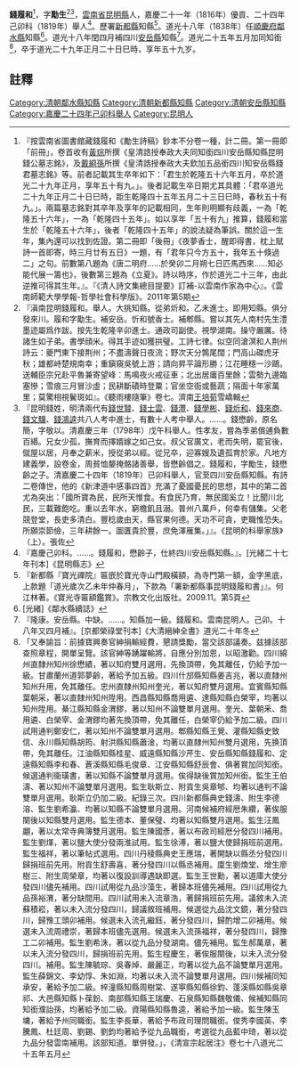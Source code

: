 {{明清人物信息框
| 姓名 =  錢履和
| 原名 = 
| 圖片名稱=  
| 圖片大小 = 220px
| 圖片說明 =  
| 最高職務 = [[四川省|四川省]][[鄰水縣知縣|鄰水縣知縣]]
| 國家 = 大清
| 爵位 =
| 籍貫 = [[雲南省|雲南省]][[昆明縣|昆明縣]]
| 族裔 =  
| 旗籍 =  
| 字號 = 字勱生
| 諡號 = 
| 出生日期 = 乾隆五十六年五月二十三日巳時
| 出生地點 =
| 逝世日期 = 道光二十九年正月二十日巳時
| 逝世地點 = 
| 墓葬 = 
| 配偶 =  
| 親屬 = 父錢懋齡
| 出身 = 
* 嘉慶二十四年己卯科舉人
| 經歷 = 
| 著作 =  
* 《盥吟日草》一卷
* 《錢勱生詩鈔》二卷<ref>『錢勱生詩鈔二卷。清錢履和撰。履和，字勱生，昆明人。嘉慶己卯舉人，官安岳縣知縣。卒於任，士民為建祠，曰留清亭。《滇詩嗣音集》錄二十五首。此二卷多於役西藏時作』。《新纂雲南通志》四</ref>
}}
'''錢履和'''{{BD|1791年|6月24日|1849年|2月12日|}}<ref>『按雲南省圖書館藏錢履和《勵生詩稿》鈔本不分卷一種，計二冊。第一冊即「前冊」，卷首收有[[黃琮|黃琮]]所撰《皇清誥授奉政大夫同知銜四川安岳縣知縣昆明錢公墓志銘》，及[[戴綗孫|戴綗孫]]所撰《皇清誥授奉政大夫欽加五品銜四川知安岳縣錢君墓志銘》等。前者記載其生卒年如下：「君生於乾隆五十六年五月，卒於道光二十九年正月，享年五十有九。」。後者記載生卒日期尤其具體：「君卒道光二十九年正月二十日巳時，距生乾隆四十五年五月二十三日巳時，春秋五十有九。」。兩篇墓志銘對其卒年及享年的記載相同，生年則明顯有歧義，一為「乾隆五十六年」，一為「乾隆四十五年」。如以享年「五十有九」推算，錢履和當生於「乾隆五十六年」，後者「乾隆四十五年」的說法疑為筆誤。關於這一生年，集內還可以找到佐證。第二冊即「後冊」《夜夢香士，醒即得書，枕上賦詩一首即寄，時三月廿有五日》一題，有「君年只今方五十，我年五十倏過二」之句。前數第八題為《唐二明府……於癸卯二月朔七日匹馬西來……知必能代展一籌也》，後數第三題為《立夏》。詩以時序，作於道光二十三年，由此逆推可得其生年。』。『《清人詩文集總目提要》訂補-以雲南作家為中心』。《雲南師範大學學報-哲學社會科學版》。2011年第5期</ref>，字'''勱生'''<ref>『滇南昆明錢履和。舉人。大挑知縣。從弟炘和。乙未進士。即用知縣。俱分發來川。履和字勱生。補安岳。忻和號香士。補郫縣。嘗以其先人南村先生澧墨迹屬爲作跋。按先生乾隆辛卯進士。通政司副使。視學湖南。操守嚴厲。待諸生如子弟。書學顔米。得其手迹如獲拱璧。工詩七律。似空同滄溟和人荆州詩云：夔門東下接荆州；不盡濤聲日夜流；野次天分鶉尾闊；門高山磔虎牙秋；雄都峙楚規南幸；重鎭窺吳號上游；請向昇平論形勝；江花睡穩一沙鷗。送輔臣宗兄赴平魯兼寄望峰：馬鳴夜火戒征車；北出居庸百里餘；雲勢九邊臨塞慘；雪痕三月冒沙虛；民耕斷磧時登粟；官坐空衙或藝蔬；隔面十年家萬里；莫驚相視鬢斑如』。《聽雨樓隨筆》卷七。濟南[[王培荀|王培荀]]雪嶠輯</ref><ref>『昆明錢姓，明清兩代有[[錢世賢|錢世賢]]、[[錢士雲|錢士雲]]、[[錢灃|錢灃]]、[[錢學彬|錢學彬]]、[[錢炘和|錢炘和]]、[[錢來商|錢來商]]、[[錢文驥|錢文驥]]、[[錢鴻逵|錢鴻逵]]共八人考中進士，有數十人考中舉人。……。錢懋齡，原名簡，字敬以。清嘉慶三年（1798年）戊午科舉人。性孝友，嘗為季弟償逋負數百緡。兄女少孤，撫育而擇婿嫁之如己女。叔父官廣文，老而失明，罷官後，僦屋以居，月奉之薪米，授從弟以經。從兄卒，迎寡嫂及遺孤育於家。凡地方建義學，設卷金，周貧恤嫠掩骼諸善舉，皆懋齡倡之。錢履和，字勵生，錢懋齡之子。清嘉慶二十四年（1819年）已卯科舉人，官至四川安岳縣知縣。有詩二卷傳世，他的《新津道中感事四首》充滿了憂國憂民的思想，其中的第二首尤為突出：「國所寶為民，民所天惟食。有食民乃育，無民國奚立！比聞川北民，三載難飽吃。重以去年水，窮檐飢且溺。普州八萬戶，何幸有儲集。父老競登堂，長吏多清白。豐稔歲由天，縣官果何德。天功不可貪，吏職惟恐失。所願崇節儉，三年耕餘一。圖匱貴於豐，庶免澤雁集。」』。《昆明的科舉家族》（上）。張佐</ref>，[[雲南省|雲南省]][[昆明縣|昆明縣]]人，嘉慶二十一年（1816年）優貢、二十四年己卯科（1819年）舉人<ref>『嘉慶己卯科。……。錢履和，懋齡子，仕終四川安岳縣知縣。』。[光緒二十七年刊本]《昆明縣志》</ref>。歷署[[新都縣|新都縣]]知縣<ref>『新都縣『寶光禪院』匾嵌於寶光寺山門殿橫額，為寺門第一額，金字黑底，上款題「道光歲次乙未年仲春月」，下款為「署新都縣事昆明錢履和書」』。何江林著。《寶光寺匾額鑑賞》。宗教文化出版社。2009.11。第5頁</ref>。道光十八年（1838年）任[[順慶府|順慶府]][[鄰水縣|鄰水縣]]知縣<ref>[光緒]《鄰水縣續誌》</ref>。道光十八年閏四月補四川[[安岳縣|安岳縣]]知縣<ref> 『隆康。安岳縣。中缺。……。知縣加一級。錢履和。雲南昆明人。己卯。十八年又四月補』。[京都榮祿堂刊本]《大清縉紳全書》道光二十年冬</ref>。道光二十五年五月加同知銜<ref>「又奉諭旨：前據寶興奏官紳捐輸經費，懇請獎勵，當交該部議奏。兹據該部查照章程，開單呈覽。該官紳等踴躍輸將，自應分別加恩，以昭激勸。四川綿州直隸州知州徐懋績，著以知府雙月選用，先換頂帶，免其離任，仍給予加一級。甘肅蘭州道郭夢齡，著給予加五級。四川什邡縣知縣姜吉兆，著以直隸州知州升用，免其離任。忠州直隸州知州奎光，著以知府雙月選用。宜賓縣知縣葉朝采，著以直隸州知州陞用。西昌縣知縣喬用遴、達縣知縣白榮宰，均著以知州陞用。綦江縣知縣金渭鏐，著以知州不論雙單月選用。奎光、葉朝釆、喬用遴、白榮宰、金渭鏐均著先換頂帶，免其離任，白榮宰仍給予加二級。四川試用通判鄭安仁，著以知州不論雙單月選用。郫縣知縣王覺、灌縣知縣史致信、永川縣知縣胡筠、射洪縣知縣蕭淦，均著以直隸州知州雙月選用，先换頂帶，免其離任。江油縣知縣桂星、威遠縣知縣沙芹生、安岳縣知縣錢履和、定遠縣知縣李和春、蒼溪縣知縣毛俊章、江安縣知縣舒辰會、俱著賞加同知銜。候選通判衞璜書，著以知縣不論雙單月選用。俟得缺後賞加知州銜。監生王伯濤、著以知州不論雙單月選用。監生耿斯立、附貢生吳章郇、均著以通判不論雙單月選用。耿斯立仍加二級。紀錄三次。四川新都縣典史錢濤、附生李德溶、監生劉希瀛、均著以知縣不論雙單月選用。河南候補府經厯朱纘，著俟服闋後以知縣雙月選用。監生德本、董保璧、均著以知縣雙月選用。監生汪鳳翽，著以太常寺典簿雙月選用。監生陳國彥，著以布政司經厯分發四川補用。監生劉煇，著以鹽大使分發兩淮試用。監生徐溥，著以鹽大使歸捐班前選用。監生福祥，著以筆帖式選用。四川丹稜縣典史王應瑞，著開缺以縣丞分發四川歸捐班前先用。附貢生舒壽喜，著分發四川以縣丞補用。廩生劉煥堂、增生廖樹三、附生周榮章，均著以復設訓導遇缺即選。監生王世勳，著以道庫大使分發四川儘先補用。四川試用從九品沙藻生，著歸本班儘先補用。四川試用從九品孫裕渭，著分缺間用。四川試用未入流章浩，著歸捐班前先用。議敘未入流蘇積崧，著以未入流分發四川，歸議敘班補用。候選從九品沈文鏡，著分發四川，歸豫工頭卯補用。候選未入流孔繼鈺，著分發四川，歸酌增二卯補用。候選未入流周禮崇，著歸本班儘先選用。候選未入流孫福祥，著分發四川，歸豫工二卯補用。監生劉希洙，著以從九品分發湖南。儘先補用。監生郝萬章，著以未入流分發四川，歸捐班前先用。監生程慶生，著俟服闋後，以未入流分發四川。補用。監生陳毓琮、吳春焯、嚴麗正，均著以從九品不論雙單月選用。監生薛錦文、李幼惇、朱如淵，均著以未入流不論雙單月選用。四川候補同知承安，著給予加二級。梓潼縣知縣周樹棠、遂寕縣知縣徐鈞、蓬溪縣如縣吳章祁、大邑縣知縣卜葆鈖、南部縣知縣王瑞慶、石泉縣知縣魏敬儀、候補知縣同知銜濮詒孫，均著給予加二級。資陽縣知縣魯逵，著給予加一級。監生陳玉墉，著給予州同職銜。監生李長華，著給予布政司理問職銜。俊秀李國英、李騰鳳、杜廷周、劉錫、劉鈞均著給予從九品職銜，考選從九品藍中琦，著以從九品分發雲南補用。該部知道。單併發。」，《清宣宗起居注》卷七十八道光二十五年五月</ref>，卒于道光二十九年正月二十日巳時，享年五十九岁。

==註釋==
{{reflist}}
{{清朝人物小作品}}
{{鄰水縣知縣}}
[[Category:清朝鄰水縣知縣|Category:清朝鄰水縣知縣]]
[[Category:清朝新都縣知縣|Category:清朝新都縣知縣]]
[[Category:清朝安岳縣知縣|Category:清朝安岳縣知縣]]
[[Category:嘉慶二十四年己卯科舉人|Category:嘉慶二十四年己卯科舉人]]
[[Category:昆明人|Category:昆明人]]